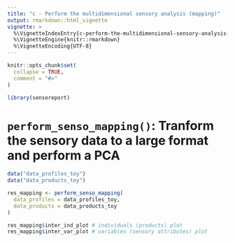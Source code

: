 ```yaml
---
title: "c - Perform the multidimensional sensory analysis (mapping)"
output: rmarkdown::html_vignette
vignette: >
  %\VignetteIndexEntry{c-perform-the-multidimensional-sensory-analysis--mapping-}
  %\VignetteEngine{knitr::rmarkdown}
  %\VignetteEncoding{UTF-8}
---
```


```r
knitr::opts_chunk$set(
  collapse = TRUE,
  comment = "#>"
)
```

```r
library(sensoreport)
```

<!-- WARNING - This vignette is generated by {fusen} from dev/flat_perform_multidim_analysis.Rmd: do not edit by hand -->

# `perform_senso_mapping()`: Tranform the sensory data to a large format and perform a PCA

```r
data("data_profiles_toy")
data("data_products_toy")

res_mapping <- perform_senso_mapping(
  data_profiles = data_profiles_toy,
  data_products = data_products_toy
)

res_mapping$inter_ind_plot # individuals (products) plot
res_mapping$inter_var_plot # variables (sensory attributes) plot
```


